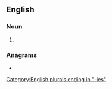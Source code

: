 {{also|primàries}}
==English==

===Noun===
{{head|en|noun form}}

# {{plural of|en|primary}}

===Anagrams===
* {{anagrams|en|a=aeiimprrs|impairers|impresari|misrepair}}

[[Category:English plurals ending in "-ies"]]